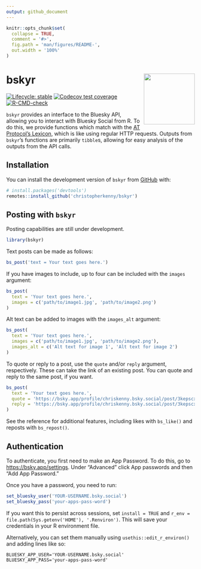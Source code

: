```yaml
---
output: github_document
---
```


<!-- README.md is generated from README.Rmd. Please edit that file -->

```r
knitr::opts_chunk$set(
  collapse = TRUE,
  comment = '#>',
  fig.path = 'man/figures/README-',
  out.width = '100%'
)
```

# bskyr <img src="man/figures/logo.png" align="right" height="136" alt="" />

<!-- badges: start -->
[![Lifecycle: stable](https://img.shields.io/badge/lifecycle-stable-brightgreen.svg)](https://lifecycle.r-lib.org/articles/stages.html#stable)
[![Codecov test coverage](https://codecov.io/gh/christopherkenny/bskyr/branch/main/graph/badge.svg)](https://app.codecov.io/gh/christopherkenny/bskyr?branch=main)
[![R-CMD-check](https://github.com/christopherkenny/bskyr/actions/workflows/R-CMD-check.yaml/badge.svg)](https://github.com/christopherkenny/bskyr/actions/workflows/R-CMD-check.yaml)
<!-- badges: end -->

`bskyr` provides an interface to the Bluesky API, allowing you to interact with Bluesky Social from R. 
To do this, we provide functions which match with the [AT Protocol's Lexicon](https://atproto.com/guides/lexicon), which is like using regular HTTP requests.
Outputs from `bskyr`'s functions are primarily `tibble`s, allowing for easy analysis of the outputs from the API calls.

## Installation

You can install the development version of `bskyr` from [GitHub](https://github.com/) with:

``` r
# install.packages('devtools')
remotes::install_github('christopherkenny/bskyr')
```

## Posting with `bskyr`

Posting capabilities are still under development.

```r
library(bskyr)
```

Text posts can be made as follows:

```r
bs_post('text = Your text goes here.')
```

If you have images to include, up to four can be included with the `images` argument:

```r
bs_post(
  text = 'Your text goes here.', 
  images = c('path/to/image1.jpg', 'path/to/image2.png')
)
```

Alt text can be added to images with the `images_alt` argument:

```r
bs_post(
  text = 'Your text goes here.', 
  images = c('path/to/image1.jpg', 'path/to/image2.png'), 
  images_alt = c('Alt text for image 1', 'Alt text for image 2')
)
```


To quote or reply to a post, use the `quote` and/or `reply` argument, respectively.
These can take the link of an existing post. 
You can quote and reply to the same post, if you want.

```r
bs_post(
  text = 'Your text goes here.', 
  quote = 'https://bsky.app/profile/chriskenny.bsky.social/post/3kepscxiljc22',
  reply = 'https://bsky.app/profile/chriskenny.bsky.social/post/3kepscxiljc22'
)
```

See the reference for additional features, including likes with `bs_like()` and reposts with `bs_repost()`.

## Authentication

To authenticate, you first need to make an App Password. 
To do this, go to <https://bsky.app/settings>.
Under "Advanced" click App passwords and then "Add App Password."

Once you have a password, you need to run:

```r
set_bluesky_user('YOUR-USERNAME.bsky.social')
set_bluesky_pass('your-apps-pass-word')
```

If you want this to persist across sessions, set `install = TRUE` and `r_env = file.path(Sys.getenv('HOME'), '.Renviron')`.
This will save your credentials in your R environment file.

Alternatively, you can set them manually using `usethis::edit_r_environ()` and adding lines like so:

```
BLUESKY_APP_USER='YOUR-USERNAME.bsky.social'
BLUESKY_APP_PASS='your-apps-pass-word'
```
